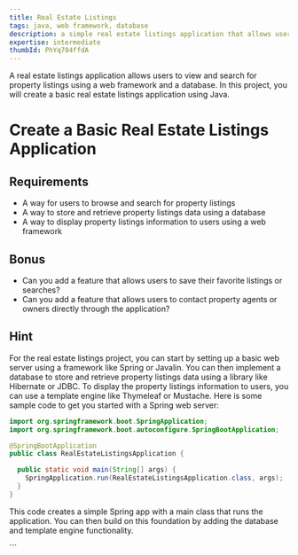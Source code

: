 ```yaml
---
title: Real Estate Listings
tags: java, web framework, database
description: a simple real estate listings application that allows users to view and search for property listings
expertise: intermediate
thumbId: PhYq704ffdA
---
```


A real estate listings application allows users to view and search for property listings using a web framework and a database. In this project, you will create a basic real estate listings application using Java.

<h1>Create a Basic Real Estate Listings Application</h1>
<h2>Requirements</h2>
<ul>
  <li>
    A way for users to browse and search for property listings
  </li>
  <li>
    A way to store and retrieve property listings data using a database
  </li>
  <li>
    A way to display property listings information to users using a web framework
  </li>
</ul>
<h2>Bonus</h2>
<ul>
  <li>
    Can you add a feature that allows users to save their favorite listings or searches?
  </li>
  <li>
    Can you add a feature that allows users to contact property agents or owners directly through the application?
  </li>
</ul>
<h2>Hint</h2>
<p>
  For the real estate listings project, you can start by setting up a basic web server using a framework like Spring or Javalin. You can then implement a database to store and retrieve property listings data using a library like Hibernate or JDBC. To display the property listings information to users, you can use a template engine like Thymeleaf or Mustache.
Here is some sample code to get you started with a Spring web server:

</p>

```java
import org.springframework.boot.SpringApplication;
import org.springframework.boot.autoconfigure.SpringBootApplication;

@SpringBootApplication
public class RealEstateListingsApplication {

  public static void main(String[] args) {
    SpringApplication.run(RealEstateListingsApplication.class, args);
  }
}
```

<p>
  This code creates a simple Spring app with a main class that runs the
  application. You can then build on this foundation by adding the database and
  template engine functionality.
</p>
```
